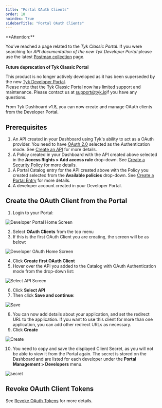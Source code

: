 ```yaml
---
title: "Portal OAuth Clients"
order: 10
noindex: True
sidebarTitle: "Portal OAuth Clients"
---
```



<Warning>
**Attention:**

You’ve reached a page related to the *Tyk Classic Portal*. If you were searching for *API documentation of the new Tyk
Developer Portal* please use the latest
[Postman collection](/product-stack/tyk-enterprise-developer-portal/api-documentation/tyk-edp-api) page.
<br />
<br />
**Future deprecation of Tyk Classic Portal**

This product is no longer actively developed as it
has been superseded by the new [Tyk Developer Portal](/portal/overview/intro).
<br />
Please note that the Tyk Classic Portal now has limited support and maintenance. Please contact us at
[support@tyk.io](<mailto:support@tyk.io?subject=Tyk classic developer portal>)if you have any questions.
</Warning>


From Tyk Dashboard v1.8, you can now create and manage OAuth clients from the Developer Portal.

## Prerequisites

1. An API created in your Dashboard using Tyk's ability to act as a OAuth provider. You need to have [OAuth 2.0](/api-management/authentication/oauth-2) selected as the Authentication mode. See [Create an API](/api-management/gateway-config-managing-classic#create-an-api) for more details. 
2. A Policy created in your Dashboard with the API created above selected in the **Access Rights > Add access rule** drop-down. See [Create a Security Policy](/api-management/gateway-config-managing-classic#secure-an-api) for more details.
3. A Portal Catalog entry for the API created above with the Policy you created selected from the **Available policies** drop-down. See [Create a Portal Entry](/getting-started/tutorials/publish-api) for more details.
4. A developer account created in your Developer Portal.

## Create the OAuth Client from the Portal

1. Login to your Portal:
    
<img src="/img/dashboard/portal-management/dev_portal_homev1.8.png" alt="Developer Portal Home Screen" />

2. Select **OAuth Clients** from the top menu
3. If this is the first OAuth Client you are creating, the screen will be as below:

<img src="/img/dashboard/portal-management/portal_first-oauth_client.png" alt="Developer OAuth Home Screen" />

4. Click **Create first OAuth Client**
5. Hover over the API you added to the Catalog with OAuth Authentication mode from the drop-down list:

<img src="/img/dashboard/portal-management/portal_oauth_select_api2.png" alt="Select API Screen" />

6. Click **Select API**
7. Then click **Save and continue**:

<img src="/img/dashboard/portal-management/portal_oauth_connected_api2.png" alt="Save" />

8. You can now add details about your application, and set the redirect URL to the application. If you want to use this client for more than one application, you can add other redirect URLs as necessary.
9. Click **Create**

<img src="/img/dashboard/portal-management/create_portal_oauth_client.png" alt="Create" />

10. You need to copy and save the displayed Client Secret, as you will not be able to view it from the Portal again. The secret is stored on the Dashboard and are listed for each developer under the **Portal Management > Developers** menu.

<img src="/img/dashboard/portal-management/oauth_client_secrets.png" alt="secret" />


## Revoke OAuth Client Tokens

See [Revoke OAuth Tokens](/api-management/authentication/oauth-2#revoking-access-tokens) for more details.